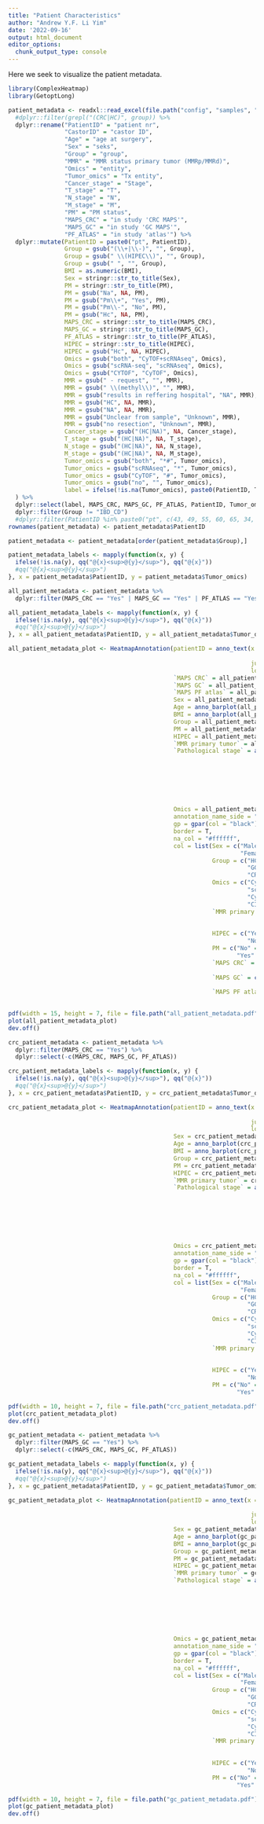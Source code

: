 ```yaml
---
title: "Patient Characteristics"
author: "Andrew Y.F. Li Yim"
date: '2022-09-16'
output: html_document
editor_options: 
  chunk_output_type: console
---
```


Here we seek to visualize the patient metadata.

```r
library(ComplexHeatmap)
library(GetoptLong)
```

```r
patient_metadata <- readxl::read_excel(file.path("config", "samples", "patient_metadata.xlsx")) %>%
  #dplyr::filter(grepl("(CRC|HC)", group)) %>%
  dplyr::rename("PatientID" = "patient nr",
                "CastorID" = "castor ID",
                "Age" = "age at surgery",
                "Sex" = "seks",
                "Group" = "group",
                "MMR" = "MMR status primary tumor (MMRp/MMRd)",
                "Omics" = "entity",
                "Tumor_omics" = "Tx entity",
                "Cancer_stage" = "Stage",
                "T_stage" = "T",
                "N_stage" = "N",
                "M_stage" = "M",
                "PM" = "PM status",
                "MAPS_CRC" = "in study 'CRC MAPS'",
                "MAPS_GC" = "in study 'GC MAPS'",
                "PF_ATLAS" = "in study 'atlas'") %>%
  dplyr::mutate(PatientID = paste0("pt", PatientID),
                Group = gsub("(\\+|\\-)", "", Group),
                Group = gsub(" \\(HIPEC\\)", "", Group),
                Group = gsub(" ", "", Group),
                BMI = as.numeric(BMI),
                Sex = stringr::str_to_title(Sex),
                PM = stringr::str_to_title(PM),
                PM = gsub("Na", NA, PM),
                PM = gsub("Pm\\+", "Yes", PM),
                PM = gsub("Pm\\-", "No", PM),
                PM = gsub("Hc", NA, PM),
                MAPS_CRC = stringr::str_to_title(MAPS_CRC),
                MAPS_GC = stringr::str_to_title(MAPS_GC),
                PF_ATLAS = stringr::str_to_title(PF_ATLAS),
                HIPEC = stringr::str_to_title(HIPEC),
                HIPEC = gsub("Hc", NA, HIPEC),
                Omics = gsub("both", "CyTOF+scRNAseq", Omics),
                Omics = gsub("scRNA-seq", "scRNAseq", Omics),
                Omics = gsub("CYTOF", "CyTOF", Omics),
                MMR = gsub(" - request", "", MMR),
                MMR = gsub(" \\(methyl\\)", "", MMR),
                MMR = gsub("results in reffering hospital", "NA", MMR),
                MMR = gsub("HC", NA, MMR),
                MMR = gsub("NA", NA, MMR),
                MMR = gsub("Unclear from sample", "Unknown", MMR),
                MMR = gsub("no resection", "Unknown", MMR),
                Cancer_stage = gsub("(HC|NA)", NA, Cancer_stage),
                T_stage = gsub("(HC|NA)", NA, T_stage),
                N_stage = gsub("(HC|NA)", NA, N_stage),
                M_stage = gsub("(HC|NA)", NA, M_stage),
                Tumor_omics = gsub("both", "*#", Tumor_omics),
                Tumor_omics = gsub("scRNAseq", "*", Tumor_omics),
                Tumor_omics = gsub("CyTOF", "#", Tumor_omics),
                Tumor_omics = gsub("no", "", Tumor_omics),
                label = ifelse(!is.na(Tumor_omics), paste0(PatientID, Tumor_omics), PatientID)
  ) %>%
  dplyr::select(label, MAPS_CRC, MAPS_GC, PF_ATLAS, PatientID, Tumor_omics, Sex, Age, BMI, Group, Omics, MMR, Cancer_stage, T_stage, N_stage, M_stage, PM, HIPEC) %>%
  dplyr::filter(Group != "IBD_CD")
  #dplyr::filter(PatientID %in% paste0("pt", c(43, 49, 55, 60, 65, 34, 53, 58, 47, 19, 10, 66, 59, 50, 61, 05, 22, 25)))
rownames(patient_metadata) <- patient_metadata$PatientID  

patient_metadata <- patient_metadata[order(patient_metadata$Group),]

patient_metadata_labels <- mapply(function(x, y) {
  ifelse(!is.na(y), qq("@{x}<sup>@{y}</sup>"), qq("@{x}"))
  #qq("@{x}<sup>@{y}</sup>")
}, x = patient_metadata$PatientID, y = patient_metadata$Tumor_omics)
```

```r
all_patient_metadata <- patient_metadata %>%
  dplyr::filter(MAPS_CRC == "Yes" | MAPS_GC == "Yes" | PF_ATLAS == "Yes")

all_patient_metadata_labels <- mapply(function(x, y) {
  ifelse(!is.na(y), qq("@{x}<sup>@{y}</sup>"), qq("@{x}"))
  #qq("@{x}<sup>@{y}</sup>")
}, x = all_patient_metadata$PatientID, y = all_patient_metadata$Tumor_omics)

all_patient_metadata_plot <- HeatmapAnnotation(patientID = anno_text(x = gt_render(all_patient_metadata_labels, 
                                                                                   align_widths = TRUE), 
                                                                     just = "left", 
                                                                     location = 0.25),
                                               `MAPS CRC` = all_patient_metadata$MAPS_CRC,
                                               `MAPS GC` = all_patient_metadata$MAPS_GC,
                                               `MAPS PF atlas` = all_patient_metadata$PF_ATLAS,
                                               Sex = all_patient_metadata$Sex,
                                               Age = anno_barplot(all_patient_metadata$Age, bar_width = 1, gp = gpar(fill = "#444444")),
                                               BMI = anno_barplot(all_patient_metadata$BMI, bar_width = 1, gp = gpar(fill = "#a69eb0")),
                                               Group = all_patient_metadata$Group, 
                                               PM = all_patient_metadata$PM,
                                               HIPEC = all_patient_metadata$HIPEC,
                                               `MMR primary tumor` = all_patient_metadata$MMR,
                                               `Pathological stage` = anno_simple(x = all_patient_metadata$Cancer_stage, 
                                                                                  pch = all_patient_metadata$Cancer_stage, 
                                                                                  col = c("I" = "#ffffff",
                                                                                          "II" = "#ffffff",
                                                                                          "III" = "#ffffff",
                                                                                          "IV" = "#ffffff"),
                                                                                  na_col = "#ffffff",
                                                                                  gp = gpar(col = "black")),
                                               Omics = all_patient_metadata$Omics,
                                               annotation_name_side = "left", 
                                               gp = gpar(col = "black"),
                                               border = T,
                                               na_col = "#ffffff",
                                               col = list(Sex = c("Male" = "#3b55cd", 
                                                                  "Female" = "#cf3476"),
                                                          Group = c("HC" = "#91d1c2",
                                                                    "GC" = "#22845b",
                                                                    "CRC" = "#845422"),
                                                          Omics = c("CyTOF+scRNAseq" = "#000000",
                                                                    "scRNAseq" = "#FFFAA0",
                                                                    "CyTOF" = "#A7C7E7",
                                                                    "CITEseq" = "#C1E1C1"),
                                                          `MMR primary tumor` = c("MMRp" = "#0000ff",
                                                                                  "MMRd" = "#ff0000",
                                                                                  "Unknown" = "#a69eb0"),
                                                          HIPEC = c("Yes" = "#00BFC4",
                                                                    "No" = "#7CAE00"),
                                                          PM = c("No" = "#054f42",
                                                                 "Yes" = "#AB2020"),
                                                          `MAPS CRC` = c("No" = "#ffffff",
                                                                         "Yes" = "#000000"),
                                                          `MAPS GC` = c("No" = "#ffffff",
                                                                        "Yes" = "#000000"),
                                                          `MAPS PF atlas` = c("No" = "#ffffff",
                                                                              "Yes" = "#000000")))

pdf(width = 15, height = 7, file = file.path("all_patient_metadata.pdf"))
plot(all_patient_metadata_plot)
dev.off()
```

```r
crc_patient_metadata <- patient_metadata %>%
  dplyr::filter(MAPS_CRC == "Yes") %>%
  dplyr::select(-c(MAPS_CRC, MAPS_GC, PF_ATLAS))

crc_patient_metadata_labels <- mapply(function(x, y) {
  ifelse(!is.na(y), qq("@{x}<sup>@{y}</sup>"), qq("@{x}"))
  #qq("@{x}<sup>@{y}</sup>")
}, x = crc_patient_metadata$PatientID, y = crc_patient_metadata$Tumor_omics)

crc_patient_metadata_plot <- HeatmapAnnotation(patientID = anno_text(x = gt_render(crc_patient_metadata_labels, 
                                                                                   align_widths = TRUE), 
                                                                     just = "left", 
                                                                     location = 0.25),
                                               Sex = crc_patient_metadata$Sex,
                                               Age = anno_barplot(crc_patient_metadata$Age, bar_width = 1, gp = gpar(fill = "#444444")),
                                               BMI = anno_barplot(crc_patient_metadata$BMI, bar_width = 1, gp = gpar(fill = "#a69eb0")),
                                               Group = crc_patient_metadata$Group, 
                                               PM = crc_patient_metadata$PM,
                                               HIPEC = crc_patient_metadata$HIPEC,
                                               `MMR primary tumor` = crc_patient_metadata$MMR,
                                               `Pathological stage` = anno_simple(x = crc_patient_metadata$Cancer_stage, 
                                                                                  pch = crc_patient_metadata$Cancer_stage, 
                                                                                  col = c("I" = "#ffffff",
                                                                                          "II" = "#ffffff",
                                                                                          "III" = "#ffffff",
                                                                                          "IV" = "#ffffff"),
                                                                                  na_col = "#ffffff",
                                                                                  gp = gpar(col = "black")),
                                               Omics = crc_patient_metadata$Omics,
                                               annotation_name_side = "left", 
                                               gp = gpar(col = "black"),
                                               border = T,
                                               na_col = "#ffffff",
                                               col = list(Sex = c("Male" = "#3b55cd", 
                                                                  "Female" = "#cf3476"),
                                                          Group = c("HC" = "#91d1c2",
                                                                    "GC" = "#22845b",
                                                                    "CRC" = "#845422"),
                                                          Omics = c("CyTOF+scRNAseq" = "#000000",
                                                                    "scRNAseq" = "#FFFAA0",
                                                                    "CyTOF" = "#A7C7E7",
                                                                    "CITEseq" = "#C1E1C1"),
                                                          `MMR primary tumor` = c("MMRp" = "#0000ff",
                                                                                  "MMRd" = "#ff0000",
                                                                                  "Unknown" = "#a69eb0"),
                                                          HIPEC = c("Yes" = "#00BFC4",
                                                                    "No" = "#7CAE00"),
                                                          PM = c("No" = "#054f42",
                                                                 "Yes" = "#AB2020")))

pdf(width = 10, height = 7, file = file.path("crc_patient_metadata.pdf"))
plot(crc_patient_metadata_plot)
dev.off()
```

```r
gc_patient_metadata <- patient_metadata %>%
  dplyr::filter(MAPS_GC == "Yes") %>%
  dplyr::select(-c(MAPS_CRC, MAPS_GC, PF_ATLAS))

gc_patient_metadata_labels <- mapply(function(x, y) {
  ifelse(!is.na(y), qq("@{x}<sup>@{y}</sup>"), qq("@{x}"))
  #qq("@{x}<sup>@{y}</sup>")
}, x = gc_patient_metadata$PatientID, y = gc_patient_metadata$Tumor_omics)

gc_patient_metadata_plot <- HeatmapAnnotation(patientID = anno_text(x = gt_render(gc_patient_metadata_labels, 
                                                                                   align_widths = TRUE), 
                                                                     just = "left", 
                                                                     location = 0.25),
                                               Sex = gc_patient_metadata$Sex,
                                               Age = anno_barplot(gc_patient_metadata$Age, bar_width = 1, gp = gpar(fill = "#444444")),
                                               BMI = anno_barplot(gc_patient_metadata$BMI, bar_width = 1, gp = gpar(fill = "#a69eb0")),
                                               Group = gc_patient_metadata$Group, 
                                               PM = gc_patient_metadata$PM,
                                               HIPEC = gc_patient_metadata$HIPEC,
                                               `MMR primary tumor` = gc_patient_metadata$MMR,
                                               `Pathological stage` = anno_simple(x = gc_patient_metadata$Cancer_stage, 
                                                                                  pch = gc_patient_metadata$Cancer_stage, 
                                                                                  col = c("I" = "#ffffff",
                                                                                          "II" = "#ffffff",
                                                                                          "III" = "#ffffff",
                                                                                          "IV" = "#ffffff"),
                                                                                  na_col = "#ffffff",
                                                                                  gp = gpar(col = "black")),
                                               Omics = gc_patient_metadata$Omics,
                                               annotation_name_side = "left", 
                                               gp = gpar(col = "black"),
                                               border = T,
                                               na_col = "#ffffff",
                                               col = list(Sex = c("Male" = "#3b55cd", 
                                                                  "Female" = "#cf3476"),
                                                          Group = c("HC" = "#91d1c2",
                                                                    "GC" = "#22845b",
                                                                    "CRC" = "#845422"),
                                                          Omics = c("CyTOF+scRNAseq" = "#000000",
                                                                    "scRNAseq" = "#FFFAA0",
                                                                    "CyTOF" = "#A7C7E7",
                                                                    "CITEseq" = "#C1E1C1"),
                                                          `MMR primary tumor` = c("MMRp" = "#0000ff",
                                                                                  "MMRd" = "#ff0000",
                                                                                  "Unknown" = "#a69eb0"),
                                                          HIPEC = c("Yes" = "#00BFC4",
                                                                    "No" = "#7CAE00"),
                                                          PM = c("No" = "#054f42",
                                                                 "Yes" = "#AB2020")))

pdf(width = 10, height = 7, file = file.path("gc_patient_metadata.pdf"))
plot(gc_patient_metadata_plot)
dev.off()
```